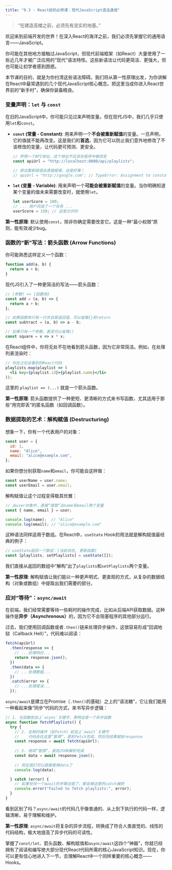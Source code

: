 ```yaml
---
title: "9.3 - React前的必修课：现代JavaScript语法速成"
---
```


> “在建造高楼之前，必须先有坚实的地基。”

欢迎来到前端开发的世界！在深入React的海洋之前，我们必须先掌握它的通用语言——JavaScript。

你可能在其他地方接触过JavaScript，但现代前端框架（如React）大量使用了一些近几年才被广泛应用的“现代”语法特性。这些新语法让代码更简洁、更强大，但也可能让初学者感到困惑。

本节课的目的，就是为你扫清这些语法障碍。我们将从第一性原理出发，为你讲解在React中最常遇到的几个现代JavaScript核心概念。把这里当成你进入React世界前的“新手村”，确保你装备精良。

### 变量声明：`let` 与 `const`

在旧的JavaScript中，你可能只见过来声明变量。但在现代JS中，我们几乎只使用`let`和`const`。

*   **`const` (常量 - Constant)**: 用来声明一个**不会被重新赋值**的变量。一旦声明，它的值就不能再改变。这是我们的**首选**，因为它可以防止我们意外地修改了不该修改的变量，让代码更可预测、更安全。

    ```javascript
    // 声明一个API地址，这个地址不应该在程序中被改变
    const apiUrl = "http://localhost:8080/api/playlists";
    
    // 尝试重新赋值会直接报错，这是好事！
    // apiUrl = "http://google.com"; // TypeError: Assignment to constant variable.
    ```

*   **`let` (变量 - Variable)**: 用来声明一个**可能会被重新赋值**的变量。当你明确知道某个变量的值未来需要改变时，就使用`let`。

    ```javascript
    let userScore = 100;
    // ... 用户完成了一个任务 ...
    userScore = 150; // 这是允许的
    ```

**第一性原理**: 默认使用`const`，除非你确定需要改变它。这是一种“最小权限”原则，能有效减少bug。

### 函数的“新”写法：箭头函数 (Arrow Functions)

你可能熟悉这样定义一个函数：

```javascript
function add(a, b) {
  return a + b;
}
```

现代JS引入了一种更简洁的写法——箭头函数：

```javascript
// (参数) => {函数体}
const add = (a, b) => {
  return a + b;
};

// 如果函数体只有一行并且是返回值，可以省略{}和return
const subtract = (a, b) => a - b;

// 如果只有一个参数，甚至可以省略()
const square = x => x * x;
```

在React组件中，你将无处不在地看到箭头函数，因为它非常简洁。例如，在处理列表渲染时：

```jsx
// 你在之后会看到的React代码
playlists.map(playlist => (
  <li key={playlist.id}>{playlist.name}</li>
));
```
这里的 `playlist => (...)` 就是一个箭头函数。

**第一性原理**: 箭头函数提供了一种更短、更清晰的方式来书写函数，尤其适用于那些“用完即丢”的匿名函数（如回调函数）。

### 数据提取的艺术：解构赋值 (Destructuring)

想象一下，你有一个代表用户的对象：

```javascript
const user = {
  id: 1,
  name: "Alice",
  email: "alice@example.com",
};
```
如果你想分别获取`name`和`email`，你可能会这样做：
```javascript
const userName = user.name;
const userEmail = user.email;
```
解构赋值让这个过程变得极其优雅：

```javascript
// 从user对象中，直接“提取”出name和email两个变量
const { name, email } = user;

console.log(name);  // "Alice"
console.log(email); // "alice@example.com"
```
这种语法同样适用于数组。在React中，`useState` Hook的用法就是解构赋值最经典的例子：

```jsx
// useState返回一个数组：[当前状态, 更新函数]
const [playlists, setPlaylists] = useState([]);
```
我们直接从返回的数组中“解构”出了`playlists`和`setPlaylists`两个变量。

**第一性原理**: 解构赋值让我们能以一种更声明式、更直观的方式，从复杂的数据结构（对象或数组）中提取出我们需要的部分。

### 应对“等待”：`async/await`

在前端，我们经常需要等待一些耗时的操作完成，比如从后端API获取数据。这种操作是**异步（Asynchronous）**的，因为它不会阻塞程序的其他部分运行。

过去，我们使用回调函数或者`.then()`链来处理异步操作，这很容易形成“回调地狱（Callback Hell）”，代码难以阅读：

```javascript
fetch(apiUrl)
  .then(response => {
    // ...处理响应...
    return response.json();
  })
  .then(data => {
    // ...处理数据...
  })
  .catch(error => {
    // ...处理错误...
  });
```

`async/await`是建立在Promise（`.then()`的基础）之上的“语法糖”，它让我们能用一种看起来像“同步”代码的方式，来书写异步逻辑：

```javascript
// 1. 在函数前加上`async`关键字，表明这是一个异步函数
async function fetchPlaylists() {
  try {
    // 2. 在耗时操作（如fetch）前加上`await`关键字
    //    代码会在这里“暂停”，直到fetch完成，然后将结果赋给response
    const response = await fetch(apiUrl);
    
    // 3. 继续“暂停”，直到JSON解析完成
    const data = await response.json();
    
    // 现在我们可以直接使用data了
    console.log(data);

  } catch (error) {
    // 如果任何一个await的步骤出错了，都会被这里的catch捕获
    console.error("Failed to fetch playlists:", error);
  }
}
```

看到区别了吗？`async/await`的代码几乎像普通的、从上到下执行的代码一样，逻辑清晰，易于理解和维护。

**第一性原理**: `async/await`将复杂的异步流程，转换成了符合人类直觉的、线性的代码结构，极大地提高了异步代码的可读性。



掌握了`const/let`、箭头函数、解构赋值和`async/await`这四个“神器”，你就已经拥有了阅读和编写绝大部分现代React代码所需的核心JavaScript知识。现在，你可以更有信心地进入下一节，去理解React中一个同样重要的核心概念——Hooks。 